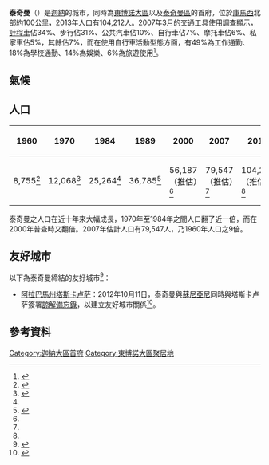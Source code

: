 {{Infobox settlement
| name = 泰奇曼
| native_name = Techiman
| other_name = 
| settlement_type = 城市
| nickname = 
| motto =
| pushpin_map = Ghana
| pushpin_label_position = bottom
| pushpin_map_caption = 泰奇曼在迦納的位置
| subdivision_type = 國家
| subdivision_name = 迦納
| subdivision_type1 = 大區
| subdivision_name1 = [[東博諾大區|東博諾大區]]
| subdivision_type2 = 縣區
| subdivision_name2 = [[泰奇曼區|泰奇曼區]]
| elevation_footnotes =<ref>{{cite web |url=http://www.daftlogic.com/ |title = Daft Logic}}</ref> <!--for references: use tags-->
| elevation_m =
| population_footnotes = 
| population_total = 104,212<ref name="World Gazetteer">{{cite web |url=http://bevoelkerungsstatistik.de/wg.php?x=1170623253&men=gcis&lng=de&dat=32&geo=-85&srt=npan&col=aohdq&pt=c&va=x |archive-url=https://web.archive.org/web/20070930155500/http://bevoelkerungsstatistik.de/wg.php?x=1170623253&men=gcis&lng=de&dat=32&geo=-85&srt=npan&col=aohdq&pt=c&va=x |url-status=dead |archive-date=2007-09-30 |title=World Gazetteer online |publisher=World-gazetteer.com }}</ref>
| population_as_of = 2013
| population_density_km2 = 
| population_note =
| timezone = [[格林尼治標準時間|GMT]]
| utc_offset = 
| timezone_DST = [[格林尼治標準時間|GMT]]
| utc_offset_DST = 
}} 

'''泰奇曼'''（{{lang-en|Techiman}}）是[[迦納|迦納]]的城市，同時為[[東博諾大區|東博諾大區]]以及[[泰奇曼區|泰奇曼區]]的首府，位於[[庫馬西|庫馬西]]北部約100公里，2013年人口有104,212人{{R|World Gazetteer}}。2007年3月的交通工具使用調查顯示，[[計程車|計程車]]佔34%、步行佔31%、公共汽車佔10%、自行車佔7%、摩托車佔6%、私家車佔5%，其餘佔7%，而在使用自行車活動型態方面，有49%為工作通勤、18%為學校通勤、14%為娛樂、6%為旅遊使用<ref name="CCE">{{cite journal |date=January–March 2008 | title = Cycling in Techiman | journal = The CCE Newsletter | volume = 4 | issue = 1–2 | pages = 1 | publisher = Centre for Cycling Expertise | url = http://www.centrecycling.org/docs/newsletters/Newsletter.pdf | access-date = 2008-06-13}}</ref>。

==氣候==
{{Weather box|width=auto
| location     = 泰奇曼
| single line  = Yes
| metric first = Yes
| Jan high F = 95.0
| Feb high F = 105.8
| Mar high F = 100.4
| Apr high F = 102.2
| May high F = 90.5
| Jun high F = 88.7
| Jul high F = 104.0
| Aug high F = 89.4
| Sep high F = 89.6
| Oct high F = 114.8
| Nov high F = 93.9
| Dec high F = 93.2
| year high F = 114.8
| Jan low F = 64.0
| Feb low F = 64.6
| Mar low F = 62.2
| Apr low F = 62.2
| May low F = 58.1
| Jun low F = 56.8
| Jul low F = 60.6
| Aug low F = 59.5
| Sep low F = 58.6
| Oct low F = 61.3
| Nov low F = 61.3
| Dec low F = 60.1
| year low F = 56.8
| Jan precipitation inch = 0.3
| Feb precipitation inch = 0.4
| Mar precipitation inch = 0.5
| Apr precipitation inch = 1.9
| May precipitation inch = 3.5
| Jun precipitation inch = 3.0
| Jul precipitation inch = 1.2
| Aug precipitation inch = 1.3
| Sep precipitation inch = 2.4
| Oct precipitation inch = 3.1
| Nov precipitation inch = 1.2
| Dec precipitation inch = 0.3
| year precipitation inch = 19.1
| source 1= Meoweather.com<ref name=Meoweather>{{cite web|url =http://www.meoweather.com/history/Ghana/na/7.5833333/-1.9333333/Techiman.html |title = Techiman Weather Averages|publisher= Meoweather|year=2013|accessdate=2013-06-21}}</ref> 
| date= June 2013
}}

==人口==
{| class="wikitable"
|-
! 1960
! 1970
! 1984
! 1989
! 2000
! 2007
! 2013 
|-----
| 8,755<ref name="Techiman Munipal demographic tables">{{cite web |url= http://www.ghanadistricts.com/pdfs/techiman-demo.pdf |title= Techiman Municipal: Demographic Characteristics tables |access-date= 2008-06-13 |year= 2006 |publisher= A Public – Private Partnership Programme between Min. of Local Govt., Rural Dev. & Environment & Maks Publications & Media Services }}</ref> 
| 12,068<ref name="Techiman Munipal demographic">{{cite web |url= http://www.ghanadistricts.com/districts/?r=10&_=42&sa=4489 |title= Techiman Municipal: Demographic Characteristics |access-date= 2008-06-13 |year= 2006 |publisher= A Public – Private Partnership Programme between Min. of Local Govt., Rural Dev. & Environment & Maks Publications & Media Services |url-status= dead |archive-url= https://web.archive.org/web/20071122043957/http://www.ghanadistricts.com/districts/?r=10&_=42&sa=4489 |archive-date= 2007-11-22}}</ref>
| 25,264<ref name="Techiman Munipal demographic tables"/> 
| 36,785<ref name="Dennis">{{Cite book | publication-date = 1995| contribution = Coping with transition through organisation: Techiman Market, Brong-Ahafo, Ghana | editor-last = Sweetman | editor-first = Caroline | publisher = Oxfam | pages = [https://archive.org/details/societiesintrans0000unse/page/43 43]–48  | isbn = 0-85598-339-6 | year = 1995 | title = Societies in Transition | url = https://archive.org/details/societiesintrans0000unse}}</ref> 
| 56,187<br>（推估）<ref name="Techiman Munipal demographic tables"/> 
| 79,547<br>（推估）<ref name="Techiman Munipal demographic"/>
| 104,212<br>（推估）<ref name="World Gazetteer"/>
|}

泰奇曼之人口在近十年來大幅成長，1970年至1984年之間人口翻了近一倍，而在2000年普查時又翻倍。2007年估計人口有79,547人，乃1960年人口之9倍。

==友好城市==
以下為泰奇曼締結的友好城市<ref>{{cite web |url=http://www.tuscaloosasistercities.com/ |title=Tuscaloosa Sister Cities International |work=Tuscaloosa Sister Cities Commission |access-date=2011-08-26}}</ref>：

*{{flag|美國}}[[阿拉巴馬州|阿拉巴馬州]][[塔斯卡卢萨|塔斯卡卢萨]]：2012年10月11日，泰奇曼與[[蘇尼亞尼|蘇尼亞尼]]同時與塔斯卡卢萨簽署[[諒解備忘錄|諒解備忘錄]]，以建立友好城市關係<ref>{{cite web|title=Sunyani & Techiman Twin Towns|url=https://sites.google.com/site/ghanaplacenames/places-in-perspective/twin-towns/sunyani-techiman-tt|website=Ghana Place Names}}</ref>。

==參考資料==
{{Reflist}}

{{Authority control}}

{{DEFAULTSORT:Techiman}}
[[Category:迦納大區首府|Category:迦納大區首府]]
[[Category:東博諾大區聚居地|Category:東博諾大區聚居地]]